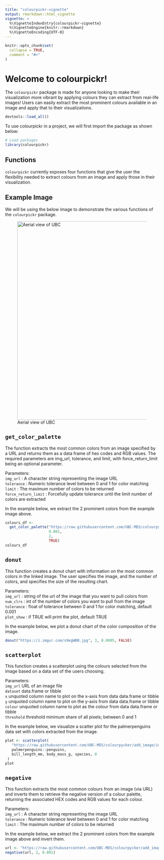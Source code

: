 ```yaml
---
title: "colourpickr-vignette"
output: rmarkdown::html_vignette
vignette: >
  %\VignetteIndexEntry{colourpickr-vignette}
  %\VignetteEngine{knitr::rmarkdown}
  %\VignetteEncoding{UTF-8}
---
```


```r
knitr::opts_chunk$set(
  collapse = TRUE,
  comment = "#>"
)
```


# Welcome to colourpickr!

The `colourpickr` package is made for anyone looking to make their visualization more vibrant by applying colours they can extract from real-life images! Users can easily extract the most prominent colours available in an image and apply that to their visualizations. 

```r
devtools::load_all()
```

To use colourpickr in a project, we will first import the package as shown below:

```r
# Load packages
library(colourpickr)
```

## Functions

`colourpickr` currently exposes four functions that give the user the flexibility needed to extract colours from an image and apply those in their visualization.

## Example Image
We will be using the below image to demonstrate the various functions of the `colourpickr` package. 

![Aerial view of UBC](https://raw.githubusercontent.com/UBC-MDS/colourpycker/add_image/images/UBC_Aerial.jpg){width=650px}

## `get_color_palette`

The function extracts the most common colors from an image specified by a URL and returns them as a data frame of hex codes and RGB values. The required parameters are img_url, tolerance, and limit, with force_return_limit being an optional parameter.

Parameters:  
`img_url` : A character string representing the image URL  
`tolerance` : Numeric tolerance level between 0 and 1 for color matching  
`limit` : The maximum number of colors to be returned  
`force_return_limit` : Forcefully update tolerance until the limit number of colors are extracted

In the example below, we extract the 2 prominent colors from the example image above.

```r
colours_df <- 
  get_color_palette("https://raw.githubusercontent.com/UBC-MDS/colourpycker/add_image/images/UBC_Aerial.jpg",
                    0.001,
                    2,
                    TRUE)
colours_df
```


## `donut`

This function creates a donut chart with information on the most common colors in the linked image. The user specifies the image, and the number of colors, and specifies the size of the resulting chart.

Parameters:  
`img_url` :  string of the url of the image that you want to pull colors from  
`num_clrs` : int of the number of colors you want to pull from the image   
`tolerance` :  float of tolerance between 0 and 1 for color matching, default 0.001   
`plot_show` :  if TRUE will print the plot, default TRUE  

In the example below, we plot a donut chart of the color composition of the image.

```r
donut("https://i.imgur.com/s9egWBB.jpg", 3, 0.0005, FALSE)

```


## `scatterplot`

This function creates a scatterplot using the colours selected from the image based on a data set of the users choosing.

Parameters:  
`img_url` URL of an image file  
`dataset` data.frame or tibble  
`x` unquoted column name to plot on the x-axis from data data.frame or tibble  
`y` unquoted column name to plot on the y-axis from data data.frame or tibble  
`colour` unquoted column name to plot as the colour from data data.frame or tibble  
`threshold` threshold minimum share of all pixels; between 0 and 1  


In the example below, we visualize a scatter plot for the palmerpenguins data set with colors extracted from the image.

```r
plot <- scatterplot(
   "https://raw.githubusercontent.com/UBC-MDS/colourpycker/add_image/images/UBC_Aerial.jpg",
   palmerpenguins::penguins,
   bill_length_mm, body_mass_g, species, 0
 )
plot

```

## `negative`

This function extracts the most common colours from an image (via URL) and inverts them to retrieve the negative version of a colour palette, returning the associated HEX codes and RGB values for each colour.

Parameters:  
`img_url` : A character string representing the image URL  
`tolerance` : Numeric tolerance level between 0 and 1 for color matching  
`limit` : The maximum number of colors to be returned  

In the example below, we extract the 2 prominent colors from the example image above and invert them.

```r
url <- "https://raw.githubusercontent.com/UBC-MDS/colourpycker/add_image/images/UBC_Aerial.jpg"
negative(url, 2, 0.001)

```



